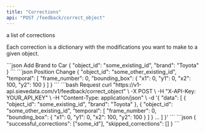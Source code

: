 ```yaml
---
title: "Corrections"
api: "POST /feedback/correct_object"
---
```


<ParamField body="data" type="list" required>
  a list of corrections
</ParamField>

Each correction is a dictionary with the modifications you want to make to a given object.

<CodeGroup>
```json Add Brand to Car
{
  "object_id": "some_existing_id",
  "brand": "Toyota"
}
```
```json Position Change
{
  "object_id": "some_other_existing_id",
  "temporal": [
    "frame_number": 0,
    "bounding_box": {
      "x1": 0,
      "y1": 0,
      "x2": 100,
      "y2": 100
    }
  ]
}
```
</CodeGroup>

<RequestExample>
```bash Request
curl "https://v1-api.sievedata.com/v1/feedback/correct_object" \
  -X POST \
  -H "X-API-Key: YOUR_API_KEY" \
  -H "Content-Type: application/json" \
  -d '{
        "data": [
          {
            "object_id": "some_existing_id",
            "brand": "Toyota"
          },
          {
            "object_id": "some_other_existing_id",
            "temporal": [
              "frame_number": 0,
              "bounding_box": {
                "x1": 0,
                "y1": 0,
                "x2": 100,
                "y2": 100
              }
            ]
          }
          ...
        ]
      }'
```
</RequestExample>

<ResponseExample>
```json
{
  "successful_corrections": ["some_id"],
  "skipped_corrections": []
}
```
</ResponseExample>
